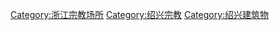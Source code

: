 [[Category:浙江宗教场所|Category:浙江宗教场所]]
[[Category:绍兴宗教|Category:绍兴宗教]]
[[Category:绍兴建筑物|Category:绍兴建筑物]]